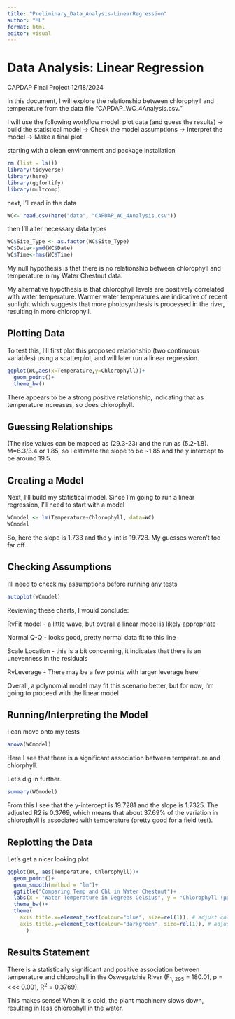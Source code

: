 ```yaml
---
title: "Preliminary_Data_Analysis-LinearRegression"
author: "ML"
format: html
editor: visual
---
```


# Data Analysis: Linear Regression

CAPDAP Final Project 12/18/2024

In this document, I will explore the relationship between chlorophyll and temperature from the data file "CAPDAP_WC_4Analysis.csv."

I will use the following workflow model: plot data (and guess the results) → build the statistical model → Check the model assumptions → Interpret the model → Make a final plot

starting with a clean environment and package installation

```r
rm (list = ls())
library(tidyverse)
library(here)
library(ggfortify)
library(multcomp)
```

next, I'll read in the data

```r
WC<- read.csv(here("data", "CAPDAP_WC_4Analysis.csv"))
```

then I'll alter necessary data types

```r
WC$Site_Type <- as.factor(WC$Site_Type)
WC$Date<-ymd(WC$Date)
WC$Time<-hms(WC$Time)
```

My null hypothesis is that there is no relationship between chlorophyll and temperature in my Water Chestnut data.

My alternative hypothesis is that chlorophyll levels are positively correlated with water temperature. Warmer water temperatures are indicative of recent sunlight which suggests that more photosynthesis is processed in the river, resulting in more chlorophyll.

## Plotting Data

To test this, I'll first plot this proposed relationship (two continuous variables) using a scatterplot, and will later run a linear regression.

```r
ggplot(WC,aes(x=Temperature,y=Chlorophyll))+
  geom_point()+
  theme_bw()
```

There appears to be a strong positive relationship, indicating that as temperature increases, so does chlorophyll.

## Guessing Relationships

(The rise values can be mapped as (29.3-23) and the run as (5.2-1.8). M=6.3/3.4 or 1.85, so I estimate the slope to be \~1.85 and the y intercept to be around 19.5.

## Creating a Model

Next, I'll build my statistical model. Since I'm going to run a linear regression, I'll need to start with a model

```r
WCmodel <- lm(Temperature~Chlorophyll, data=WC)
WCmodel
```

So, here the slope is 1.733 and the y-int is 19.728. My guesses weren't too far off.

## Checking Assumptions

I'll need to check my assumptions before running any tests

```r
autoplot(WCmodel)
```

Reviewing these charts, I would conclude:

RvFit model - a little wave, but overall a linear model is likely appropriate

Normal Q-Q - looks good, pretty normal data fit to this line

Scale Location - this is a bit concerning, it indicates that there is an unevenness in the residuals

RvLeverage - There may be a few points with larger leverage here.

Overall, a polynomial model may fit this scenario better, but for now, I'm going to proceed with the linear model

## Running/Interpreting the Model

I can move onto my tests

```r
anova(WCmodel)
```

Here I see that there is a significant association between temperature and chlorphyll.

Let's dig in further.

```r
summary(WCmodel)
```

From this I see that the y-intercept is 19.7281 and the slope is 1.7325. The adjusted R2 is 0.3769, which means that about 37.69% of the variation in chlorophyll is associated with temperature (pretty good for a field test).

## Replotting the Data

Let's get a nicer looking plot

```r
ggplot(WC, aes(Temperature, Chlorophyll))+
  geom_point()+
  geom_smooth(method = "lm")+
  ggtitle("Comparing Temp and Chl in Water Chestnut")+
  labs(x = "Water Temperature in Degrees Celsius", y = "Chlorophyll (μg/L)")+
  theme_bw()+
  theme(
    axis.title.x=element_text(colour="blue", size=rel(1)), # adjust colour and size of x-axis title
    axis.title.y=element_text(colour="darkgreen", size=rel(1)), # adjust colour and size of x-axis title
      )
```

## Results Statement

There is a statistically significant and positive association between temperature and chlorophyll in the Oswegatchie River (F~1, 295~ = 180.01, p = \<\<\< 0.001, R^2^ = 0.3769).

This makes sense! When it is cold, the plant machinery slows down, resulting in less chlorophyll in the water.
